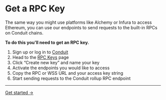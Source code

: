 # Get a RPC Key

The same way you might use platforms like Alchemy or Infura to access Ethereum, you can use our endpoints to send requests to the built-in RPCs on Conduit chains. 

**To do this you'll need to get an RPC key.**

1. Sign up or log in to [Conduit](https://app.conduit.xyz/)
2. Head to the [RPC Keys](https://app.conduit.xyz/rpc-keys) page
4. Click “Create new key” and name your key
5. Activate the endpoints you would like to access
5. Copy the RPC or WSS URL and your access key string
6. Start sending requests to the Conduit rollup RPC endpoint

---

[Get started →](https://app.conduit.xyz/rpc-keys)
